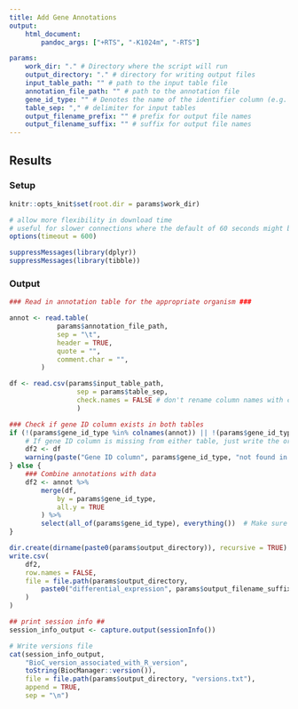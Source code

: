 ```yaml
---
title: Add Gene Annotations
output: 
    html_document:
        pandoc_args: ["+RTS", "-K1024m", "-RTS"]

params:
    work_dir: "." # Directory where the script will run
    output_directory: "." # directory for writing output files
    input_table_path: "" # path to the input table file
    annotation_file_path: "" # path to the annotation file
    gene_id_type: "" # Denotes the name of the identifier column (e.g. ENSEMBL, TAIR)
    table_sep: "," # delimiter for input tables
    output_filename_prefix: "" # prefix for output file names
    output_filename_suffix: "" # suffix for output file names
---
```


## Results {.tabset}

### Setup
```r
knitr::opts_knit$set(root.dir = params$work_dir)
```

```r
# allow more flexibility in download time
# useful for slower connections where the default of 60 seconds might be exceeded
options(timeout = 600)

suppressMessages(library(dplyr))
suppressMessages(library(tibble))
```

### Output
```r
### Read in annotation table for the appropriate organism ###

annot <- read.table(
            params$annotation_file_path,
            sep = "\t",
            header = TRUE,
            quote = "",
            comment.char = "",
        )
```

```r
df <- read.csv(params$input_table_path,
                 sep = params$table_sep,
                 check.names = FALSE # don't rename column names with check.names
                 )
```

```r
### Check if gene ID column exists in both tables
if (!(params$gene_id_type %in% colnames(annot)) || !(params$gene_id_type %in% colnames(df))) {
    # If gene ID column is missing from either table, just write the original DGE table
    df2 <- df
    warning(paste("Gene ID column", params$gene_id_type, "not found in one or both tables."))
} else {
    ### Combine annotations with data
    df2 <- annot %>%
        merge(df,
            by = params$gene_id_type,
            all.y = TRUE 
        ) %>%
        select(all_of(params$gene_id_type), everything())  # Make sure main gene ID is first column
}

dir.create(dirname(paste0(params$output_directory)), recursive = TRUE)
write.csv(
    df2, 
    row.names = FALSE, 
    file = file.path(params$output_directory, 
        paste0("differential_expression", params$output_filename_suffix, ".csv")
    )
)
```

```r
## print session info ##
session_info_output <- capture.output(sessionInfo())

# Write versions file
cat(session_info_output,
    "BioC_version_associated_with_R_version",
    toString(BiocManager::version()),
    file = file.path(params$output_directory, "versions.txt"),
    append = TRUE,
    sep = "\n")
```